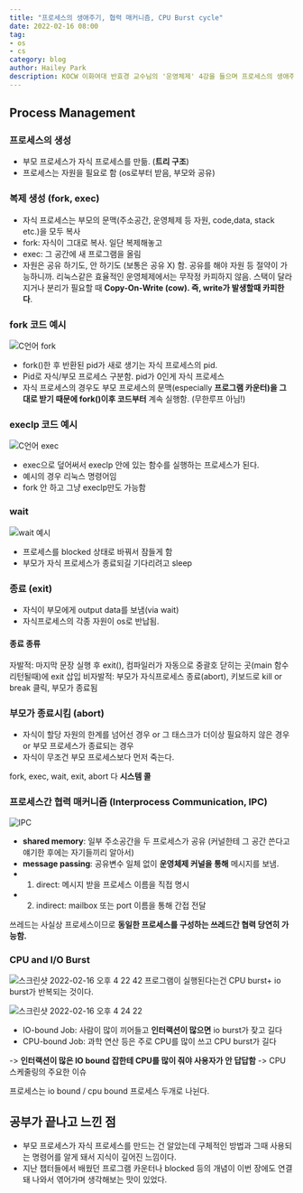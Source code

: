 ```yaml
---
title: "프로세스의 생애주기, 협력 매커니즘, CPU Burst cycle"
date: 2022-02-16 08:00
tag:
- os
- cs
category: blog
author: Hailey Park
description: KOCW 이화여대 반효경 교수님의 '운영체제' 4강을 들으며 프로세스의 생애주기와 프로세스간 협력 매커니즘, CPU Burst cycle에 대해 배운다.
---
```


## Process Management

### 프로세스의 생성

- 부모 프로세스가 자식 프로세스를 만듦. (**트리 구조**)
- 프로세스는 자원을 필요로 함 (os로부터 받음, 부모와 공유)

### 복제 생성 (fork, exec)

- 자식 프로세스는 부모의 문맥(주소공간, 운영체제 등 자원, code,data, stack etc.)을 모두 복사
- fork: 자식이 그대로 복사. 일단 복제해놓고 
- exec: 그 공간에 새 프로그램을 올림
- 자원은 공유 하기도, 안 하기도 (보통은 공유 X) 함. 공유를 해야 자원 등 절약이 가능하니까. 리눅스같은 효율적인 운영체제에서는 무작정 카피하지 않음. 스택이 달라지거나 분리가 필요할 때 **Copy-On-Write (cow). 즉, write가 발생할때 카피한다**.

### fork 코드 예시

![C언어 fork](https://user-images.githubusercontent.com/50111853/154212591-5918ba6c-ea96-453a-961b-0fdc3c967d3d.png)

- fork()한 후 반환된 pid가 새로 생기는 자식 프로세스의 pid.
- Pid로 자식/부모 프로세스 구분함. pid가 0인게 자식 프로세스
- 자식 프로세스의 경우도 부모 프로세스의 문맥(especially **프로그램 카운터)을 그대로 받기 때문에 fork()이후 코드부터** 계속 실행함. (무한루프 아님!)

### execlp 코드 예시

![C언어 exec](https://user-images.githubusercontent.com/50111853/154213451-ca76f59a-5c66-4342-ab2c-ab02ff0defa7.png)

- exec으로 덮어써서 execlp 안에 있는 함수를 실행하는 프로세스가 된다.
- 예시의 경우 리눅스 명령어임
- fork 안 하고 그냥 execlp만도 가능함

### wait

![wait 예시](https://user-images.githubusercontent.com/50111853/154214087-90459328-e68e-4712-9650-37727407008a.png)
- 프로세스를 blocked 상태로 바꿔서 잠들게 함
- 부모가 자식 프로세스가 종료되길 기다리려고 sleep

### 종료 (exit)

- 자식이 부모에게 output data를 보냄(via wait)
- 자식프로세스의 각종 자원이 os로 반납됨.

#### 종료 종류

자발적: 마지막 문장 실행 후 exit(), 컴파일러가 자동으로 중괄호 닫히는 곳(main 함수 리턴될때)에 exit 삽입
비자발적: 부모가 자식프로세스 종료(abort), 키보드로 kill or break 클릭, 부모가 종료됨

### 부모가 종료시킴 (abort)

- 자식이 할당 자원의 한계를 넘어선 경우 or 그 태스크가 더이상 필요하지 않은 경우 or 부모 프로세스가 종료되는 경우
- 자식이 무조건 부모 프로세스보다 먼저 죽는다.

fork, exec, wait, exit, abort 다 **시스템 콜**

### 프로세스간 협력 매커니즘 (Interprocess Communication, IPC)

![IPC](https://user-images.githubusercontent.com/50111853/154215397-d639f937-1832-4728-958c-0df27e3e2636.png)

- **shared memory**: 일부 주소공간을 두 프로세스가 공유 (커널한테 그 공간 쓴다고 얘기한 후에는 자기들끼리 알아서)
- **message passing**: 공유변수 일체 없이 **운영체제 커널을 통해** 메시지를 보냄.
- 1. direct: 메시지 받을 프로세스 이름을 직접 명시
- 2. indirect: mailbox 또는 port 이름을 통해 간접 전달

쓰레드는 사실상 프로세스이므로 **동일한 프로세스를 구성하는 쓰레드간 협력 당연히 가능함.**

### CPU and I/O Burst

![스크린샷 2022-02-16 오후 4 22 42](https://user-images.githubusercontent.com/50111853/154215769-6e0246a6-cd25-475f-abd3-c18162082784.png)
프로그램이 실행된다는건 CPU burst+ io burst가 반복되는 것이다.

![스크린샷 2022-02-16 오후 4 24 22](https://user-images.githubusercontent.com/50111853/154216000-0e217f07-43dc-491d-8e92-0c96fd767d79.png)

- IO-bound Job: 사람이 많이 끼어들고 **인터랙션이 많으면** io burst가 잦고 길다 
- CPU-bound Job: 과학 연산 등은 주로 CPU를 많이 쓰고 CPU burst가 길다 

-> **인터랙션이 많은 IO bound 잡한테 CPU를 많이 줘야 사용자가 안 답답함** -> CPU 스케줄링의 주요한 이슈

프로세스는 io bound / cpu bound 프로세스 두개로 나뉜다.

## 공부가 끝나고 느낀  점

- 부모 프로세스가 자식 프로세스를 만드는 건 알았는데 구체적인 방법과 그때 사용되는 명령어를 알게 돼서 지식이 깊어진 느낌이다.
- 지난 챕터들에서 배웠던 프로그램 카운터나 blocked 등의 개념이 이번 장에도 연결돼 나와서 엮어가며 생각해보는 맛이 있었다.